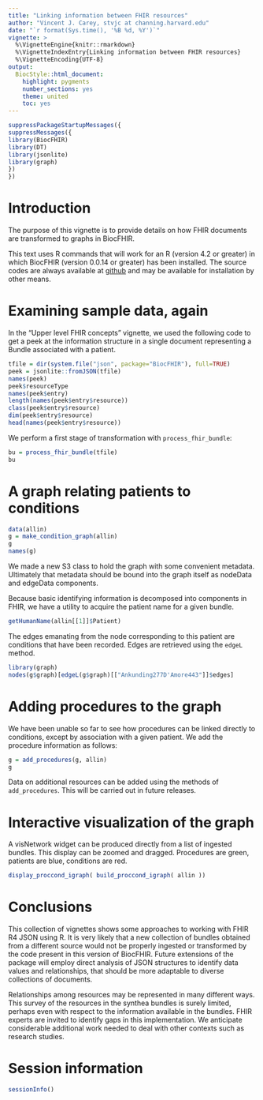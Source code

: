 ```yaml
---
title: "Linking information between FHIR resources"
author: "Vincent J. Carey, stvjc at channing.harvard.edu"
date: "`r format(Sys.time(), '%B %d, %Y')`"
vignette: >
  %\VignetteEngine{knitr::rmarkdown}
  %\VignetteIndexEntry{Linking information between FHIR resources}
  %\VignetteEncoding{UTF-8}
output:
  BiocStyle::html_document:
    highlight: pygments
    number_sections: yes
    theme: united
    toc: yes
---
```


```r
suppressPackageStartupMessages({
suppressMessages({
library(BiocFHIR)
library(DT)
library(jsonlite)
library(graph)
})
})
```

# Introduction

The purpose of this vignette is to provide
details on how FHIR documents are
transformed to graphs in BiocFHIR.

This text uses R commands that will work for an R (version 4.2 or greater) in which
BiocFHIR (version 0.0.14 or greater) has been installed.  The source codes are
always available at [github](https://github.com/vjcitn/BiocFHIR) and may
be available for installation by other means.

# Examining sample data, again

In the "Upper level FHIR concepts" vignette, we used the
following code to get a peek at the information
structure in a single document representing a Bundle
associated with a patient.

```r
tfile = dir(system.file("json", package="BiocFHIR"), full=TRUE)
peek = jsonlite::fromJSON(tfile)
names(peek)
peek$resourceType
names(peek$entry)
length(names(peek$entry$resource))
class(peek$entry$resource)
dim(peek$entry$resource)
head(names(peek$entry$resource))
```

We perform a first stage of transformation with `process_fhir_bundle`:
```r
bu = process_fhir_bundle(tfile)
bu
```

# A graph relating patients to conditions

```r
data(allin)
g = make_condition_graph(allin)
g
names(g)
```

We made a new S3 class to hold the graph with some convenient metadata.
Ultimately that metadata should be bound into the graph itself as nodeData
and edgeData components.

Because basic identifying information is decomposed into components
in FHIR, we have a utility to acquire the patient name for a given bundle.

```r
getHumanName(allin[[1]]$Patient)
```

The edges emanating from the node corresponding to this patient are conditions that have
been recorded.  Edges are retrieved using the `edgeL` method.

```r
library(graph)
nodes(g$graph)[edgeL(g$graph)[["Ankunding277D'Amore443"]]$edges]
```

# Adding procedures to the graph

We have been unable so far to see how procedures
can be linked directly to conditions, except by
association with a given patient.  We
add the procedure information as follows:

```r
g = add_procedures(g, allin)
g
```

Data on additional resources can be added using
the methods of `add_procedures`.  This
will be carried out in future
releases.

# Interactive visualization of the graph

A visNetwork widget can be produced directly
from a list of ingested bundles.  This display can
be zoomed and dragged.  Procedures are green, patients
are blue, conditions are red.

```r
display_proccond_igraph( build_proccond_igraph( allin ))
```

# Conclusions

This collection of vignettes shows some approaches to
working with FHIR R4 JSON using R.  It is very likely that
a new collection of bundles obtained from a different source
would not be properly ingested or transformed by the code
present in this version of BiocFHIR.  Future extensions of
the package will employ direct analysis of JSON structures
to identify data values and relationships, that should be more
adaptable to diverse collections of documents.

Relationships among resources may be represented in many
different ways.  This survey of the resources in the synthea
bundles is surely limited, perhaps even with respect to the
information available in the bundles.  FHIR experts are invited
to identify gaps in this implementation.  We anticipate
considerable additional work needed to deal with other contexts
such as research studies.

# Session information

```r
sessionInfo()
```

